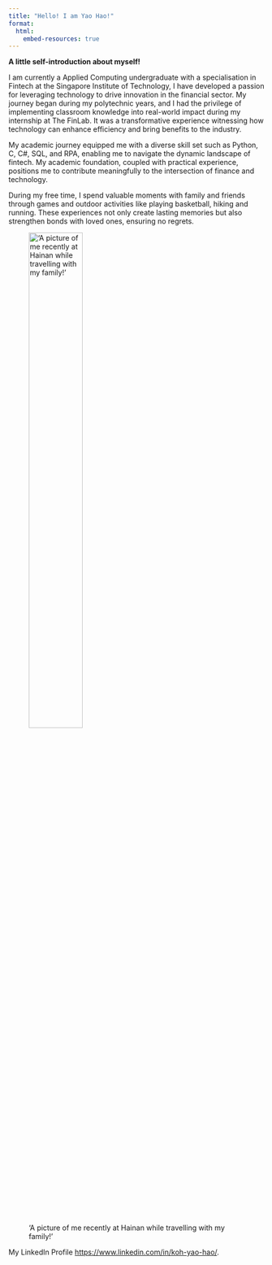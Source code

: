 ```yaml
---
title: "Hello! I am Yao Hao!"
format:
  html:
    embed-resources: true
---
```

**A little self-introduction about myself!**

I am currently a Applied Computing undergraduate with a specialisation in Fintech at the Singapore Institute of Technology, I have developed a passion for leveraging technology to drive innovation in the financial sector. My journey began during my polytechnic years, and I had the privilege of implementing classroom knowledge into real-world impact during my internship at The FinLab. It was a transformative experience witnessing how technology can enhance efficiency and bring benefits to the industry.

My academic journey equipped me with a diverse skill set such as Python, C, C#, SQL, and RPA, enabling me to navigate the dynamic landscape of fintech. My academic foundation, coupled with practical experience, positions me to contribute meaningfully to the intersection of finance and technology.

During my free time, I spend valuable moments with family and friends through games and outdoor activities like playing basketball, hiking and running. These experiences not only create lasting memories but also strengthen bonds with loved ones, ensuring no regrets.

!['A picture of me recently at Hainan while travelling with my family!'](images/gopro.jpg){fig-align="center" style="width:50%;"}

My LinkedIn Profile <https://www.linkedin.com/in/koh-yao-hao/>.


